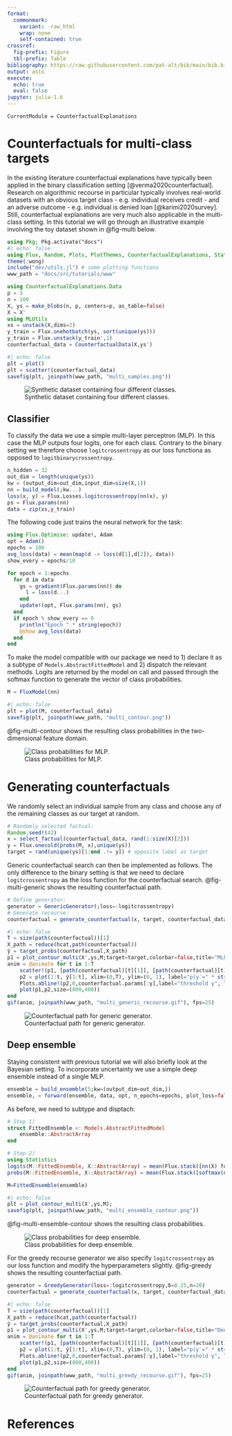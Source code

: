 ```yaml
---
format: 
  commonmark:
    variant: -raw_html
    wrap: none
    self-contained: true
crossref:
  fig-prefix: Figure
  tbl-prefix: Table
bibliography: https://raw.githubusercontent.com/pat-alt/bib/main/bib.bib
output: asis
execute: 
  echo: true
  eval: false
jupyter: julia-1.6
---
```


```@meta
CurrentModule = CounterfactualExplanations 
```

# Counterfactuals for multi-class targets

In the existing literature counterfactual explanations have typically been applied in the binary classification setting [@verma2020counterfactual]. Research on algorithmic recourse in particular typically involves real-world datasets with an obvious target class - e.g. individual receives credit - and an adverse outcome - e.g. individual is denied loan [@karimi2020survey]. Still, counterfactual explanations are very much also applicable in the multi-class setting. In this tutorial we will go through an illustrative example involving the toy dataset shown in @fig-multi below.

```julia
using Pkg; Pkg.activate("docs")
#| echo: false
using Flux, Random, Plots, PlotThemes, CounterfactualExplanations, Statistics
theme(:wong)
include("dev/utils.jl") # some plotting functions
www_path = "docs/src/tutorials/www"
```

```julia
using CounterfactualExplanations.Data
p = 3
n = 100
X, ys = make_blobs(n, p, centers=p, as_table=false)
X = X'
using MLUtils
xs = unstack(X,dims=2)
y_train = Flux.onehotbatch(ys, sort(unique(ys)))
y_train = Flux.unstack(y_train',1)
counterfactual_data = CounterfactualData(X,ys')
```

```julia
#| echo: false
plt = plot()
plt = scatter!(counterfactual_data)
savefig(plt, joinpath(www_path, "multi_samples.png"))
```

![Synthetic dataset containing four different classes.](www/multi_samples.png){#fig-multi}

## Classifier

To classify the data we use a simple multi-layer perceptron (MLP). In this case the MLP outputs four logits, one for each class. Contrary to the binary setting we therefore choose `logitcrossentropy` as our loss functiona as opposed to `logitbinarycrossentropy`.

```julia
n_hidden = 32
out_dim = length(unique(ys))
kw = (output_dim=out_dim,input_dim=size(X,1))
nn = build_model(;kw...)
loss(x, y) = Flux.Losses.logitcrossentropy(nn(x), y)
ps = Flux.params(nn)
data = zip(xs,y_train)
```

The following code just trains the neural network for the task:

```julia
using Flux.Optimise: update!, Adam
opt = Adam()
epochs = 100
avg_loss(data) = mean(map(d -> loss(d[1],d[2]), data))
show_every = epochs/10

for epoch = 1:epochs
  for d in data
    gs = gradient(Flux.params(nn)) do
      l = loss(d...)
    end
    update!(opt, Flux.params(nn), gs)
  end
  if epoch % show_every == 0
    println("Epoch " * string(epoch))
    @show avg_loss(data)
  end
end
```

To make the model compatible with our package we need to 1) declare it as a subtype of `Models.AbstractFittedModel` and 2) dispatch the relevant methods. Logits are returned by the model on call and passed through the softmax function to generate the vector of class probabilities.

```julia
M = FluxModel(nn)
```

```julia
#| echo: false
plt = plot(M, counterfactual_data)
savefig(plt, joinpath(www_path, "multi_contour.png"))
```


@fig-multi-contour shows the resulting class probabilities in the two-dimensional feature domain.

![Class probabilities for MLP.](www/multi_contour.png){#fig-multi-contour}

# Generating counterfactuals

We randomly select an individual sample from any class and choose any of the remaining classes as our target at random.

```julia
# Randomly selected factual:
Random.seed!(42)
x = select_factual(counterfactual_data, rand(1:size(X)[2])) 
y = Flux.onecold(probs(M, x),unique(ys))
target = rand(unique(ys)[1:end .!= y]) # opposite label as target
```

Generic counterfactual search can then be implemented as follows. The only difference to the binary setting is that we need to declare `logitcrossentropy` as the loss function for the counterfactual search. @fig-multi-generic shows the resulting counterfactual path.

```julia
# Define generator:
generator = GenericGenerator(;loss=:logitcrossentropy)
# Generate recourse:
counterfactual = generate_counterfactual(x, target, counterfactual_data, M, generator)
```

```julia
#| echo: false
T = size(path(counterfactual))[1]
X_path = reduce(hcat,path(counterfactual))
ŷ = target_probs(counterfactual,X_path)
p1 = plot_contour_multi(X',ys,M;target=target,colorbar=false,title="MLP")
anim = @animate for t in 1:T
    scatter!(p1, [path(counterfactual)[t][1]], [path(counterfactual)[t][2]], ms=5, color=Int(y), label="")
    p2 = plot(1:t, ŷ[1:t], xlim=(0,T), ylim=(0, 1), label="p(y′=" * string(target) * ")", title="Validity", lc=:black)
    Plots.abline!(p2,0,counterfactual.params[:γ],label="threshold γ", ls=:dash) # decision boundary
    plot(p1,p2,size=(800,400))
end
gif(anim, joinpath(www_path, "multi_generic_recourse.gif"), fps=25)
```

![Counterfactual path for generic generator.](www/multi_generic_recourse.gif){#fig-multi-generic}

## Deep ensemble

Staying consistent with previous tutorial we will also briefly look at the Bayesian setting. To incorporate uncertainty we use a simple deep ensemble instead of a single MLP.

```julia
ensemble = build_ensemble(5;kw=(output_dim=out_dim,))
ensemble, = forward(ensemble, data, opt, n_epochs=epochs, plot_loss=false)
```

As before, we need to subtype and disptach:

```julia
# Step 1)
struct FittedEnsemble <: Models.AbstractFittedModel
    ensemble::AbstractArray
end

# Step 2)
using Statistics
logits(M::FittedEnsemble, X::AbstractArray) = mean(Flux.stack([nn(X) for nn in M.ensemble],3), dims=3)
probs(M::FittedEnsemble, X::AbstractArray) = mean(Flux.stack([softmax(nn(X)) for nn in M.ensemble],3),dims=3)

M=FittedEnsemble(ensemble)
```

```julia
#| echo: false
plt = plot_contour_multi(X',ys,M);
savefig(plt, joinpath(www_path, "multi_ensemble_contour.png"))
```

@fig-multi-ensemble-contour shows the resulting class probabilities.

![Class probabilities for deep ensemble.](www/multi_ensemble_contour.png){#fig-multi-ensemble-contour}

For the greedy recourse generator we also specify `logitcrossentropy` as our loss function and modify the hyperparameters slightly. @fig-greedy shows the resulting counterfactual path.

```julia
generator = GreedyGenerator(loss=:logitcrossentropy,δ=0.25,n=20)
counterfactual = generate_counterfactual(x, target, counterfactual_data, M, generator)
```

```julia
#| echo: false
T = size(path(counterfactual))[1]
X_path = reduce(hcat,path(counterfactual))
ŷ = target_probs(counterfactual,X_path)
p1 = plot_contour_multi(X',ys,M;target=target,colorbar=false,title="Deep ensemble")
anim = @animate for t in 1:T
    scatter!(p1, [path(counterfactual)[t][1]], [path(counterfactual)[t][2]], ms=5, color=Int(y), label="")
    p2 = plot(1:t, ŷ[1:t], xlim=(0,T), ylim=(0, 1), label="p(y′=" * string(target) * ")", title="Validity", lc=:black)
    Plots.abline!(p2,0,counterfactual.params[:γ],label="threshold γ", ls=:dash) # decision boundary
    plot(p1,p2,size=(800,400))
end
gif(anim, joinpath(www_path, "multi_greedy_recourse.gif"), fps=25)
```

![Counterfactual path for greedy generator.](www/multi_greedy_recourse.gif){#fig-greedy}

# References